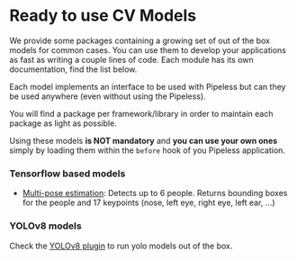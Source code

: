 # Ready to use CV Models

We provide some packages containing a growing set of out of the box models for common cases. You can use them to develop your applications as fast as writing a couple lines of code. Each module has its own documentation, find the list below.

Each model implements an interface to be used with Pipeless but can they be used anywhere (even without using the Pipeless).

You will find a package per framework/library in order to maintain each package as light as possible.

Using these models **is NOT mandatory** and **you can use your own ones** simply by loading them within the `before` hook of you Pipeless application.

### Tensorflow based models

* [Multi-pose estimation](/v0/models/tensorflow/multi-pose-estimation): Detects up to 6 people. Returns bounding boxes for the people and 17 keypoints (nose, left eye, right eye, left ear, ...)

### YOLOv8 models

Check the [YOLOv8 plugin](/v0/plugins/yolov8) to run yolo models out of the box.
